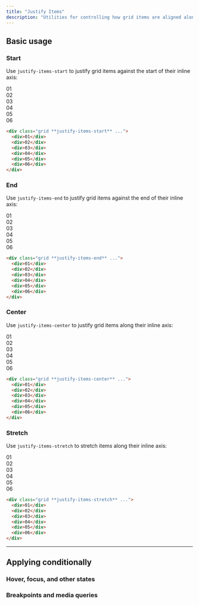 ```yaml
---
title: "Justify Items"
description: "Utilities for controlling how grid items are aligned along their inline axis."
---
```




## Basic usage

### Start

Use `justify-items-start` to justify grid items against the start of their inline axis:

<Example>
  <div class="grid grid-cols-3 gap-4 font-mono text-white text-sm font-bold leading-6">
    <div class="bg-stripes-teal grid rounded-lg justify-items-start">
      <div class="w-14 h-14 rounded-lg flex items-center justify-center bg-teal-500 shadow-lg">01</div>
    </div>
    <div class="bg-stripes-teal grid rounded-lg justify-items-start">
      <div class="w-14 h-14 rounded-lg flex items-center justify-center bg-teal-500 shadow-lg">02</div>
    </div>
    <div class="bg-stripes-teal grid rounded-lg justify-items-start">
      <div class="w-14 h-14 rounded-lg flex items-center justify-center bg-teal-500 shadow-lg">03</div>
    </div>
    <div class="bg-stripes-teal grid rounded-lg justify-items-start">
      <div class="w-14 h-14 rounded-lg flex items-center justify-center bg-teal-500 shadow-lg">04</div>
    </div>
    <div class="bg-stripes-teal grid rounded-lg justify-items-start">
      <div class="w-14 h-14 rounded-lg flex items-center justify-center bg-teal-500 shadow-lg">05</div>
    </div>
    <div class="bg-stripes-teal grid rounded-lg justify-items-start">
      <div class="w-14 h-14 rounded-lg flex items-center justify-center bg-teal-500 shadow-lg">06</div>
    </div>
  </div>
</Example>

```html
<div class="grid **justify-items-start** ...">
  <div>01</div>
  <div>02</div>
  <div>03</div>
  <div>04</div>
  <div>05</div>
  <div>06</div>
</div>
```

### End

Use `justify-items-end` to justify grid items against the end of their inline axis:

<Example>
  <div class="grid grid-cols-3 gap-4 font-mono text-white text-sm font-bold leading-6">
    <div class="bg-stripes-cyan grid rounded-lg justify-items-end">
      <div class="w-14 h-14 rounded-lg flex items-center justify-center bg-cyan-500 shadow-lg">01</div>
    </div>
    <div class="bg-stripes-cyan grid rounded-lg justify-items-end">
      <div class="w-14 h-14 rounded-lg flex items-center justify-center bg-cyan-500 shadow-lg">02</div>
    </div>
    <div class="bg-stripes-cyan grid rounded-lg justify-items-end">
      <div class="w-14 h-14 rounded-lg flex items-center justify-center bg-cyan-500 shadow-lg">03</div>
    </div>
    <div class="bg-stripes-cyan grid rounded-lg justify-items-end">
      <div class="w-14 h-14 rounded-lg flex items-center justify-center bg-cyan-500 shadow-lg">04</div>
    </div>
    <div class="bg-stripes-cyan grid rounded-lg justify-items-end">
      <div class="w-14 h-14 rounded-lg flex items-center justify-center bg-cyan-500 shadow-lg">05</div>
    </div>
    <div class="bg-stripes-cyan grid rounded-lg justify-items-end">
      <div class="w-14 h-14 rounded-lg flex items-center justify-center bg-cyan-500 shadow-lg">06</div>
    </div>
  </div>
</Example>

```html
<div class="grid **justify-items-end** ...">
  <div>01</div>
  <div>02</div>
  <div>03</div>
  <div>04</div>
  <div>05</div>
  <div>06</div>
</div>
```

### Center

Use `justify-items-center` to justify grid items along their inline axis:

<Example>
  <div class="grid grid-cols-3 gap-4 font-mono text-white text-sm font-bold leading-6">
    <div class="bg-stripes-fuchsia grid rounded-lg justify-items-center">
      <div class="w-14 h-14 rounded-lg flex items-center justify-center bg-fuchsia-500 shadow-lg">01</div>
    </div>
    <div class="bg-stripes-fuchsia grid rounded-lg justify-items-center">
      <div class="w-14 h-14 rounded-lg flex items-center justify-center bg-fuchsia-500 shadow-lg">02</div>
    </div>
    <div class="bg-stripes-fuchsia grid rounded-lg justify-items-center">
      <div class="w-14 h-14 rounded-lg flex items-center justify-center bg-fuchsia-500 shadow-lg">03</div>
    </div>
    <div class="bg-stripes-fuchsia grid rounded-lg justify-items-center">
      <div class="w-14 h-14 rounded-lg flex items-center justify-center bg-fuchsia-500 shadow-lg">04</div>
    </div>
    <div class="bg-stripes-fuchsia grid rounded-lg justify-items-center">
      <div class="w-14 h-14 rounded-lg flex items-center justify-center bg-fuchsia-500 shadow-lg">05</div>
    </div>
    <div class="bg-stripes-fuchsia grid rounded-lg justify-items-center">
      <div class="w-14 h-14 rounded-lg flex items-center justify-center bg-fuchsia-500 shadow-lg">06</div>
    </div>
  </div>
</Example>

```html
<div class="grid **justify-items-center** ...">
  <div>01</div>
  <div>02</div>
  <div>03</div>
  <div>04</div>
  <div>05</div>
  <div>06</div>
</div>
```

### Stretch

Use `justify-items-stretch` to stretch items along their inline axis:

<Example>
  <div class="grid grid-cols-3 gap-4 justify-items-stretch font-mono text-white text-sm font-bold leading-6">
    <div class="h-14 rounded-lg flex items-center justify-center bg-blue-500 shadow-lg">01</div>
    <div class="h-14 rounded-lg flex items-center justify-center bg-blue-500 shadow-lg">02</div>
    <div class="h-14 rounded-lg flex items-center justify-center bg-blue-500 shadow-lg">03</div>
    <div class="h-14 rounded-lg flex items-center justify-center bg-blue-500 shadow-lg">04</div>
    <div class="h-14 rounded-lg flex items-center justify-center bg-blue-500 shadow-lg">05</div>
    <div class="h-14 rounded-lg flex items-center justify-center bg-blue-500 shadow-lg">06</div>
  </div>
</Example>

```html
<div class="grid **justify-items-stretch** ...">
  <div>01</div>
  <div>02</div>
  <div>03</div>
  <div>04</div>
  <div>05</div>
  <div>06</div>
</div>
```

---

## <Heading ignore>Applying conditionally</Heading>

### <Heading ignore>Hover, focus, and other states</Heading>

<HoverFocusAndOtherStates defaultClass="grid justify-items-start" featuredClass="justify-items-center" />

### <Heading ignore>Breakpoints and media queries</Heading>

<BreakpointsAndMediaQueries defaultClass="grid justify-items-start" featuredClass="justify-items-center" />
